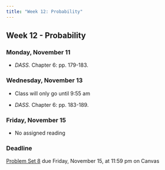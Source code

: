 ```yaml
---
title: "Week 12: Probability"
---
```


::: {.content-visible when-format="pdf"}

## Week 12 - Probability

:::

[//]: <> (Need to write intro)



### Monday, November 11

- *DASS.* Chapter 6: pp. 179-183.



### Wednesday, November 13

- Class will only go until 9:55 am

- *DASS.* Chapter 6: pp. 183-189.



### Friday, November 15

- No assigned reading

:::{.callout-important}

### Deadline

[Problem Set 8](/assignment/pset8.qmd) due Friday, November 15, at 11:59 pm on Canvas

:::




 

